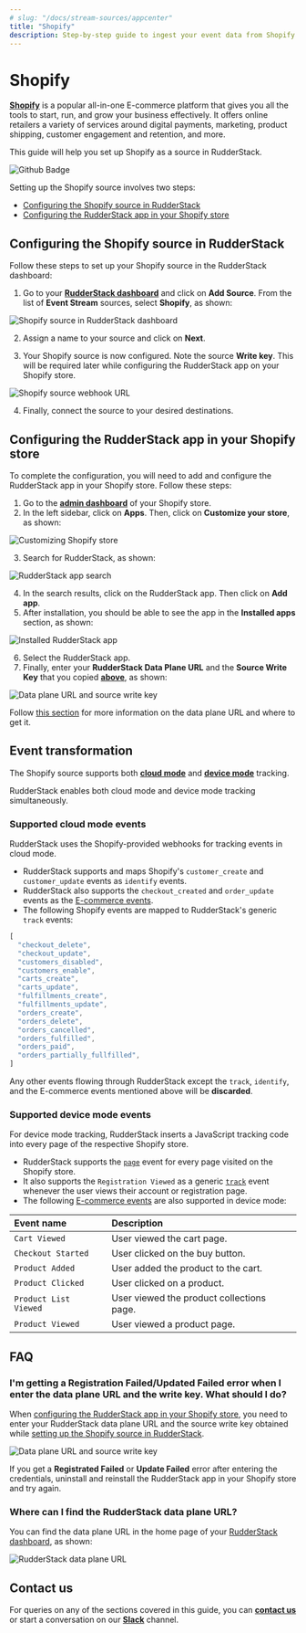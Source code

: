 ```yaml
---
# slug: "/docs/stream-sources/appcenter"
title: "Shopify"
description: Step-by-step guide to ingest your event data from Shopify into RudderStack.
---
```


# Shopify

[**Shopify**](https://www.shopify.in/) is a popular all-in-one E-commerce platform that gives you all the tools to start, run, and grow your business effectively. It offers online retailers a variety of services around digital payments, marketing, product shipping, customer engagement and retention, and more.

This guide will help you set up Shopify as a source in RudderStack.

<img src="https://img.shields.io/badge/stability-beta-blueviolet?style=for-the-badge&logo=github" alt="Github Badge" class="githubBadge" />

<div class="infoBlock">
  
  Setting up the Shopify source involves two steps:

<ul>
  <li><a href="#configuring-the-shopify-source-in-rudderstack">Configuring the Shopify source in RudderStack</a></li>
  <li><a href="#configuring-the-rudderstack-app-in-your-shopify-store">Configuring the RudderStack app in your Shopify store</a></li>
</ul>
</div>

## Configuring the Shopify source in RudderStack

Follow these steps to set up your Shopify source in the RudderStack dashboard:

1. Go to your [**RudderStack dashboard**](https://app.rudderstack.com/) and click on **Add Source**. From the list of **Event Stream** sources, select **Shopify**, as shown:

<img src="../assets/event-stream-sources/shopify-1.png" alt="Shopify source in RudderStack dashboard" />

2. Assign a name to your source and click on **Next**.

3. Your Shopify source is now configured. Note the source **Write key**. This will be required later while configuring the RudderStack app on your Shopify store.

<img src="../assets/event-stream-sources/shopify-2.png" alt="Shopify source webhook URL" />

4. Finally, connect the source to your desired destinations.

## Configuring the RudderStack app in your Shopify store

To complete the configuration, you will need to add and configure the RudderStack app in your Shopify store. Follow these steps:

1. Go to the [**admin dashboard**](https://accounts.shopify.com/store-login) of your Shopify store.
2. In the left sidebar, click on **Apps**. Then, click on **Customize your store**, as shown:

<img src="../assets/event-stream-sources/shopify-3.png" alt="Customizing Shopify store" />

3. Search for RudderStack, as shown:

<img src="../assets/event-stream-sources/shopify-4.png" alt="RudderStack app search" />

4. In the search results, click on the RudderStack app. Then click on **Add app**. 
5. After installation, you should be able to see the app in the **Installed apps** section, as shown:

<img src="../assets/event-stream-sources/shopify-5.png" alt="Installed RudderStack app" />

6. Select the RudderStack app.
7. Finally, enter your **RudderStack Data Plane URL** and the **Source Write Key** that you copied [**above**](#setting-up-the-shopify-source-in-rudderstack), as shown:

<img src="../assets/event-stream-sources/shopify-6.png" alt="Data plane URL and source write key" />

<div class="infoBlock">

Follow <a href="https://rudderstack.com/docs/get-started/installing-and-setting-up-rudderstack/#what-is-a-data-plane-url-where-do-i-get-it">this section</a> for more information on the data plane URL and where to get it.
</div>

## Event transformation

The Shopify source supports both [**cloud mode**](https://www.rudderstack.com/docs/connections/rudderstack-connection-modes/#cloud-mode) and [**device mode**](https://www.rudderstack.com/docs/connections/rudderstack-connection-modes/#device-mode) tracking.
 
<div class="infoBlock">

RudderStack enables both cloud mode and device mode tracking simultaneously.
</div>

### Supported cloud mode events

<div class="infoBlock">

RudderStack uses the Shopify-provided webhooks for tracking events in cloud mode. 
</div>

- RudderStack supports and maps Shopify's `customer_create` and `customer_update` events as `identify` events.
- RudderStack also supports the `checkout_created` and `order_update` events as the [E-commerce events](https://rudderstack.com/docs/rudderstack-api/api-specification/rudderstack-ecommerce-events-specification/).
- The following Shopify events are mapped to RudderStack's generic `track` events:

```javascript
[
  "checkout_delete",
  "checkout_update",
  "customers_disabled",
  "customers_enable",
  "carts_create",
  "carts_update",
  "fulfillments_create",
  "fulfillments_update",
  "orders_create",
  "orders_delete",
  "orders_cancelled",
  "orders_fulfilled",
  "orders_paid",
  "orders_partially_fullfilled",
]
```

<div class="warningBlock">

Any other events flowing through RudderStack except the <code class="inline-code">track</code>, <code class="inline-code">identify</code>, and the E-commerce events mentioned above will be <strong>discarded</strong>.
</div>

### Supported device mode events

<div class="infoBlock">

For device mode tracking, RudderStack inserts a JavaScript tracking code into every page of the respective Shopify store.
</div>

- RudderStack supports the [`page`](https://www.rudderstack.com/docs/rudderstack-api/api-specification/rudderstack-spec/page/) event for every page visited on the Shopify store.
- It also supports the `Registration Viewed` as a generic [`track`](https://www.rudderstack.com/docs/rudderstack-api/api-specification/rudderstack-spec/track/) event whenever the user views their account or registration page.
- The following [E-commerce events](https://www.rudderstack.com/docs/rudderstack-api/api-specification/rudderstack-ecommerce-events-specification/) are also supported in device mode:

| Event name             | Description                                |
| :----------------------| :------------------------------------------|
| `Cart Viewed`          | User viewed the cart page.                 |
| `Checkout Started`     | User clicked on the buy button.            |
| `Product Added`        | User added the product to the cart.        |
| `Product Clicked`      | User clicked on a product.                 |
| `Product List Viewed`  | User viewed the product collections page.  |
| `Product Viewed`       | User viewed a product page.                |

## FAQ

### I'm getting a Registration Failed/Updated Failed error when I enter the data plane URL and the write key. What should I do?

When [configuring the RudderStack app in your Shopify store](#configuring-the-rudderstack-app-in-your-shopify-store), you need to enter your RudderStack data plane URL and the source write key obtained while [setting up the Shopify source in RudderStack](#configuring-the-shopify-source-in-rudderstack).

<img src="../assets/event-stream-sources/shopify-6.png" alt="Data plane URL and source write key" />

If you get a **Registrated Failed** or **Update Failed** error after entering the credentials, uninstall and reinstall the RudderStack app in your Shopify store and try again.

### Where can I find the RudderStack data plane URL?

You can find the data plane URL in the home page of your [RudderStack dashboard](https://app.rudderstack.com), as shown:

<img src="../assets/event-stream-sources/shopify-data-plane-url.png" alt="RudderStack data plane URL" />

## Contact us

For queries on any of the sections covered in this guide, you can [**contact us**](mailto:%20docs@rudderstack.com) or start a conversation on our [**Slack**](https://rudderstack.com/join-rudderstack-slack-community) channel.
